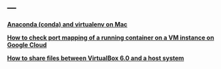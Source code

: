 ---
---

<link rel="stylesheet" href="styles.css" type="text/css">

__[Anaconda (conda) and virtualenv on Mac](./2019-08-26-conda_virtualenv.html)__

__[How to check port mapping of a running container on a VM instance on Google Cloud](./2019-08-27-Port_Mapping_Container.html)__

__[How to share files between VirtualBox 6.0 and a host system](./2019-09-21-Shared-Folder-between-VirtualBox-and-Host-System.html)__